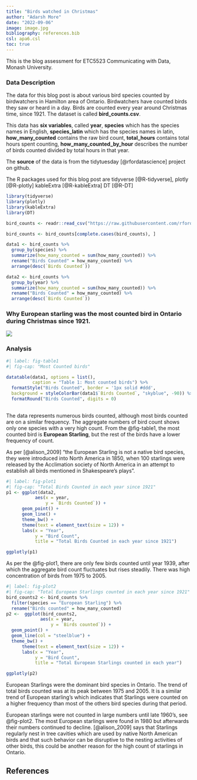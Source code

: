 ```yaml
---
title: "Birds watched in Christmas"
author: "Adarsh More"
date: "2022-09-06"
image: image.jpg
bibliography: references.bib
csl: apa6.csl
toc: true
---
```


This is the blog assessment for ETC5523 Communicating with Data, Monash University.

### Data Description

 The data for this blog post is about various bird species counted by birdwatchers in Hamilton area of Ontario. Birdwatchers have counted birds they saw or heard in a day. Birds are counted every year around Christmas time, since 1921. The dataset is called **bird_counts.csv**. 
 
 This data has **six variables**, called **year**, **species** which has the species names in English, **species_latin** which has the species names in latin, **how_many_counted** contains the raw bird count, **total_hours** contains total hours spent counting, **how_many_counted_by_hour** describes the number of birds counted divided by total hours in that year.

The **source** of the data is from the tidytuesday [@rfordatascience] project on github.

The R packages used for this blog post are 
 tidyverse [@R-tidyverse], 
 plotly [@R-plotly]
 kableExtra [@R-kableExtra]
 DT [@R-DT]


```r
library(tidyverse)
library(plotly)
library(kableExtra)
library(DT)
```

```r
bird_counts <- readr::read_csv("https://raw.githubusercontent.com/rfordatascience/tidytuesday/master/data/2019/2019-06-18/bird_counts.csv")

bird_counts <- bird_counts[complete.cases(bird_counts), ]
```

```r
data1 <- bird_counts %>% 
  group_by(species) %>%
  summarize(how_many_counted = sum(how_many_counted)) %>%
  rename("Birds Counted" = how_many_counted) %>% 
  arrange(desc(`Birds Counted`)) 
```

```r
data2 <- bird_counts %>% 
  group_by(year) %>%
  summarize(how_many_counted = sum(how_many_counted)) %>%
  rename("Birds Counted" = how_many_counted) %>% 
  arrange(desc(`Birds Counted`))
```


### Why European starling was the most counted bird in Ontario during Christmas since 1921.  

![](image.jpg)


### Analysis

```r
#| label: fig-table1
#| fig-cap: "Most Counted birds" 

datatable(data1, options = list(),
          caption = "Table 1: Most counted birds") %>% 
  formatStyle("Birds Counted", border = '1px solid #ddd',
  background = styleColorBar(data1$`Birds Counted`, "skyblue", -90)) %>% 
  formatRound("Birds Counted", digits = 0)
              
```


The data represents numerous birds counted, although most birds counted are on a similar frequency. The aggregate numbers of bird count shows only one species with a very high count. From the @fig-table1, the most counted bird is **European Starling**, but the rest of the birds have a lower frequency of count.


As per [@alison_2009] "the European Starling is not a native bird species, they were introduced into North America in 1850, when 100 starlings were released by the Acclimation society of North America in an attempt to establish all birds mentioned in Shakespeare's plays".


```r
#| label: fig-plot1
#| fig-cap: "Total Birds Counted in each year since 1921"
p1 <- ggplot(data2,
           aes(x = year,
               y = `Birds Counted`)) +
      geom_point() +
      geom_line() +
      theme_bw() +
      theme(text = element_text(size = 12)) +
      labs(x = "Year",
           y = "Bird Count",
           title = "Total Birds Counted in each year since 1921")

ggplotly(p1)
```

As per the @fig-plot1, there are only few birds counted until year 1939, after which the aggregate bird count fluctuates but rises steadily. There was high concentration of birds from 1975 to 2005.


```r
#| label: fig-plot2
#| fig-cap: "Total European Starlings counted in each year since 1921"
bird_counts2 <- bird_counts %>% 
  filter(species == "European Starling") %>% 
  rename("Birds counted" = how_many_counted)
p2 <-  ggplot(bird_counts2,
             aes(x = year,
                 y = `Birds counted`)) +
  geom_point() +
  geom_line(col = "steelblue") +
  theme_bw() +
      theme(text = element_text(size = 12)) +
      labs(x = "Year",
           y = "Bird Count",
           title = "Total European Starlings counted in each year")

ggplotly(p2)
```


European Starlings were the dominant bird species in Ontario. The trend of total birds counted was at its peak between 1975 and 2005. It is a similar trend of European starling's which indicates that Starlings were counted on a higher frequency than most of the others bird species during that period.

European starlings were not counted in large numbers until late 1960's, see @fig-plot2. The most European starlings were found in 1980 but afterwards their numbers continued to decline. [@alison_2009] says that Starlings regularly nest in tree cavities which are used by native North American birds and that such behavior can be disruptive to the nesting activities of other birds, this could be another reason for the high count of starlings in Ontario.

 







## References
